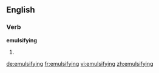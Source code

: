==English==

===Verb===
'''emulsifying'''

# {{third-person singular of|[[emulsify]]}}

[[de:emulsifying]]
[[fr:emulsifying]]
[[vi:emulsifying]]
[[zh:emulsifying]]